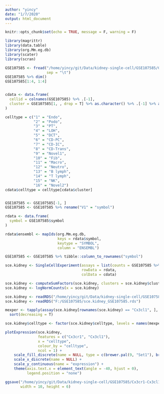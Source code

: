 ```yaml
---
author: "yincy"
date: "1/7/2020"
output: html_document
---
```


```r
knitr::opts_chunk$set(echo = TRUE, message = F, warning = F)
```

```r
library(magrittr)
library(data.table)
library(org.Mm.eg.db)
library(scater)
library(scran)
```

```r
GSE107585 <- fread("/home/yincy/git/Data/kidney-single-cell/GSE107585/GSE107585_Mouse_kidney_single_cell_datamatrix.txt.gz", 
                   sep = "\t")
GSE107585 %>% dim()
GSE107585[1:4, 1:4]


cdata <- data.frame(
  cellid = colnames(GSE107585) %>% .[-1], 
  cluster = GSE107585[1, , drop = T] %>% as.character() %>% .[-1] %>% as.integer()
)

celltype = c("1" = "Endo", 
             "2" = "Podo", 
             "3" = "PT", 
             "4" = "LOH", 
             "5" = "DCT", 
             "6" = "CD-PC", 
             "7" = "CD-IC", 
             "8" = "CD-Trans", 
             "9" = "Novel1", 
             "10" = "Fib", 
             "11" = "Macro", 
             "12" = "Neutro", 
             "13" = "B lymph", 
             "14" = "T lymph", 
             "15" = "NK", 
             "16" = "Novel2")
cdata$celltype = celltype[cdata$cluster]


GSE107585 <- GSE107585[-1, ]
GSE107585 <- GSE107585 %>% rename("V1" = "symbol") 

rdata <- data.frame(
  symbol = GSE107585$symbol
)

rdata$ensembl <- mapIds(org.Mm.eg.db, 
                        keys = rdata$symbol, 
                        keytype = "SYMBOL", 
                        column = "ENSEMBL")

GSE107585 <- GSE107585 %>% tibble::column_to_rownames("symbol")

sce.kidney <- SingleCellExperiment(assays = list(counts = GSE107585 %>% as.matrix()), 
                                   rowData = rdata, 
                                   colData = cdata)

sce.kidney <- computeSumFactors(sce.kidney, clusters = sce.kidney$cluster)
sce.kidney <- logNormCounts(x = sce.kidney)

sce.kidney <- readRDS("/home/yincy/git/Data/kidney-single-cell/GSE107585/sce.kidney_GSE107585.rds")
sce.kidney <- readRDS("F:/GSE107585/sce.kidney_GSE107585.rds")

mexper <- tapply(assay(sce.kidney[rownames(sce.kidney) == "Cx3cl1", ], "logcounts"), sce.kidney$celltype, mean, na.rm = T) %>% 
  sort(decreasing = T)

sce.kidney$celltype <- factor(sce.kidney$celltype, levels = names(mexper))

plotExpression(sce.kidney, 
               features = c("Cx3cr1", "Cx3cl1"), 
               x = "celltype", 
               colour_by = "celltype", 
               ncol = 1) +
    scale_fill_discrete(name = NULL, type = c(brewer.pal(9, "Set1"), brewer.pal(7, "Dark2"))) +
    scale_x_discrete(name = NULL) +
    scale_y_continuous(name = "expression") +
    theme(axis.text.x = element_text(angle = -40, hjust = 0), 
          legend.position = "none") 

ggsave("/home/yincy/git/Data/kidney-single-cell/GSE107585/Cx3cr1-Cx3cl1-expression.tiff", 
       width = 10, height = 6)
```




